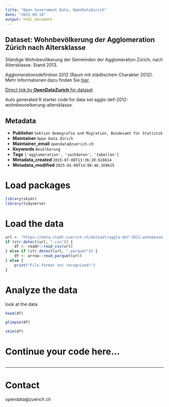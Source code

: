 ```yaml
---
title: "Open Government Data, OpenDataZurich"
date: "2025-09-14"
output: html_document
---
```


## Dataset: Wohnbevölkerung der Agglomeration Zürich nach Altersklasse

Ständige Wohnbevölkerung der Gemeinden der Agglomeration Zürich, nach Altersklasse. Stand 2013.

Agglomerationsdefinition 2012 (Raum mit städtischem Charakter 2012). Mehr Informationen dazu finden Sie [hier](http://www.bfs.admin.ch/bfs/portal/de/index/regionen/11/geo/raeumliche_typologien/00.html).


[Direct link by **OpenDataZurich** for dataset](https://data.stadt-zuerich.ch/dataset/agglo-def-2012-wohnbevoelkerung-altersklasse)

Auto generated R starter code for data set agglo-def-2012-wohnbevoelkerung-altersklasse.

## Metadata

- **Publisher** `Sektion Demografie und Migration, Bundesamt für Statistik`
- **Maintainer** `Open Data Zürich`
- **Maintainer_email** `opendata@zuerich.ch`
- **Keywords** `Bevölk­erung`
- **Tags** `['agglomeration', 'sachdaten', 'tabellen']`
- **Metadata_created** `2015-07-08T13:36:20.618614`
- **Metadata_modified** `2025-01-06T14:08:46.169625`


# Load packages

```r
library(skimr)
library(tidyverse)
```

# Load the data

```r
url <- "https://data.stadt-zuerich.ch/dataset/agglo-def-2012-wohnbevoelkerung-altersklasse/download/agglomeration-zuerich-def2012_altersklassen_2013.csv"
if (str_detect(url, ".csv")) {
    df <- readr::read_csv(url)
} else if (str_detect(url, ".parquet")) {
    df <- arrow::read_parquet(url)
} else {
    print("File format not recognised!")
}
```

# Analyze the data

look at the data
```r
head(df)
```

```r
glimpse(df)
```

```r
skim(df)
```

# Continue your code here...

```r

```

------------------------------------------------------------------------

# Contact

opendata@zuerich.ch
